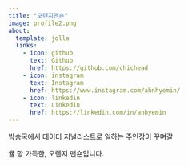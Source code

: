 ```yaml
---
title: "오렌지맨숀"
image: profile2.png
about:
  template: jolla
  links:
    - icon: github
      text: Github
      href: https://github.com/chichead
    - icon: instagram
      text: Instagram
      href: https://www.instagram.com/ahnhyemin/
    - icon: linkedin
      text: LinkedIn
      href: https://linkedin.com/in/anhyemin
---
```


방송국에서 데이터 저널리스트로 일하는 주인장이 꾸며갈

귤 향 가득한, 오렌지 맨숀입니다.
